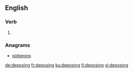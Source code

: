 ==English==

===Verb===
{{head|en|present participle}}

# {{present participle of|depose|lang=en}}

===Anagrams===
* [[pidgeons#English|pidgeons]]

[[de:deposing]]
[[fr:deposing]]
[[ku:deposing]]
[[fi:deposing]]
[[vi:deposing]]